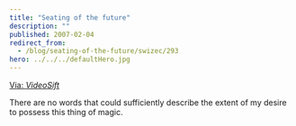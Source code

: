 ```yaml
---
title: "Seating of the future"
description: ""
published: 2007-02-04
redirect_from:
  - /blog/seating-of-the-future/swizec/293
hero: ../../../defaultHero.jpg
---
```


[Via: _VideoSift_](http://www.videosift.com)

There are no words that could sufficiently describe the extent of my desire to possess this thing of magic.
